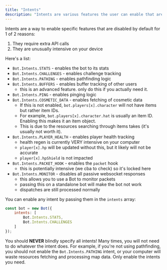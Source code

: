 ```yaml
---
title: "Intents"
description: "Intents are various features the user can enable that are usually disabled for performance."
---
```


Intents are a way to enable specific features that are disabled by default for 1 of 2 reasons:

1. They require extra API calls
2. They are unusually intensive on your device

Here's a list:

- `Bot.Intents.STATS` - enables the bot to its stats
- `Bot.Intents.CHALLENGES` - enables challenge tracking
- `Bot.Intents.PATHING` - enables pathfinding logic
- `Bot.Intents.BUFFERS` - enables buffer tracking of other users
    - this is an advanced feature. only do this if you actually need it.
- `Bot.Intents.PING` - enables pinging logic
- `Bot.Intents.COSMETIC_DATA` - enables fetching of cosmetic data
    - If this is not enabled, `bot.players[x].character` will not have items but rather item IDs.
    - For example, `bot.players[x].character.hat` is usually an item ID. Enabling this makes it an item object.
    - This is due to the resources searching through items takes (it's usually not worth it).
- `Bot.Intents.PLAYER_HEALTH` - enables player health tracking
    - health regen is currently VERY intensive on your computer
    - `player[x].hp` will be updated without this, but it likely will not be accurate
    - `player[x].hpShield` is not impacted
- `Bot.Intents.PACKET_HOOK` - enables the `packet` hook
    - this is potentially intensive (we cba to check) so it's locked here
- `Bot.Intents.MONITOR` - disables all passive websocket responses
    - this allows you to use a Bot to monitor packets
    - passing this on a standalone bot will make the bot not work
    - dispatches are still processed normally

You can enable any intent by passing them in the `intents` array:

```js
const bot = new Bot({
    intents: [
        Bot.Intents.STATS,
        Bot.Intents.CHALLENGES
    ]
});
```

You should **NEVER** blindly specify all intents! Many times, you will not need to do whatever the intent does. For example, if you're not using pathfinding, you should not enable the `Bot.Intents.PATHING` intent, or your computer will waste resources fetching and processing map data. Only enable the intents you need.